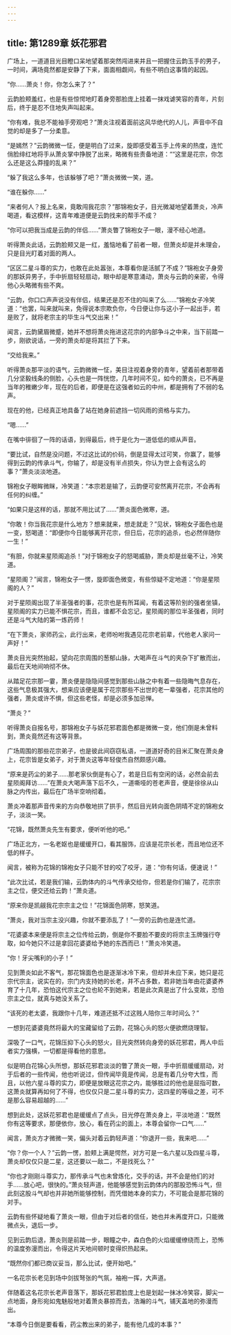 ```yaml
---
---
---
```

title: 第1289章 妖花邪君
---



广场上，一道道目光目瞪口呆地望着那突然闯进来并且一把握住云韵玉手的男子，一时间，满场竟然都是安静了下来，面面相觑间，有些不明白这事情的起因。

“你……萧炎！你，你怎么来了？”

云韵脸颊羞红，也是有些惊愕地盯着身旁那脸庞上挂着一抹戏谑笑容的青年，片刻后，终于是忍不住地失声叫起来。

“你有难，我总不能袖手旁观吧？”萧炎注视着面前这风华绝代的人儿，声音中不自觉的却是多了一分柔意。

“是嫣然？”云韵微微一怔，便是明白了过来，旋即感受着玉手上传来的热度，连忙俏脸绯红地将手从萧炎掌中挣脱了出来，略微有些责备地道：““这里是花宗，你怎么还是这么莽撞的乱来？”

“躲了我这么多年，也该躲够了吧？”萧炎微微一笑，道。

“谁在躲你……”

“来者何人？报上名来，竟敢闯我花宗？”那锦袍女子，目光微凝地望着萧炎，冷声喝道，看这模样，这青年难道便是云韵找来的帮手不成？

“你可以把我当成是云韵的伴侣……”萧炎瞥了锦袍女子一眼，漫不经心地道。

听得萧炎此话，云韵脸颊又是一红，羞恼地看了前者一眼，但萧炎却是并未理会，只是目光盯着对面的两人。

“区区二星斗尊的实力，也敢在此处嚣张，本尊看你是活腻了不成？”锦袍女子身旁的那妖异男子，手中折扇轻轻扇动，眼中却是寒意涌动，萧炎与云韵的亲密，令得他心头略微有些不爽。

“云韵，你口口声声说没有伴侣，结果还是忍不住的叫来了么……”锦袍女子冷笑道：“也罢，叫来就叫来，免得说本宗欺负你，今日便让你与这小子一起出手，若是败了，就将老宗主的毕生斗气交出来！”

闻言，云韵黛眉微蹙，她并不想将萧炎拖进这花宗的内部争斗之中来，当下前踏一步，刚欲说话，一旁的萧炎却是将其拦了下来。

“交给我来。”

听得萧炎那平淡的语气，云韵微微一怔，美目注视着身旁的青年，望着前者那带着几分坚毅线条的侧脸，心头也是一阵恍惚，几年时间不见，如今的萧炎，已不再是当年的稚嫩少年，现在的后者，即便是在这强者如云的中州，都是拥有了不弱的名声。

现在的他，已经真正地具备了站在她身前遮挡一切风雨的资格与实力。

“嗯……”

在嘴中徘徊了一阵的话语，到得最后，终于是化为一道低低的顺从声音。

“要比试，自然是没问题，不过这比试的价码，倒是显得太过可笑，你赢了，能够得到云韵的传承斗气，你输了，却是没有半点损失，你认为世上会有这么的事？”萧炎淡淡地道。

锦袍女子眼眸微眯，冷笑道：“本宗若是输了，云韵便可安然离开花宗，不会再有任何的纠缠。”

“如果只是这样的话，那就不用比试了……”萧炎面色微寒，道。

“你敢！你当我花宗是什么地方？想来就来，想走就走？”见状，锦袍女子面色也是一变，怒喝道：“即便你今日能够离开花宗，但日后，花宗的追杀，也必然伴随你一生！”

“有胆，你就来星陨阁追杀！”对于锦袍女子的怒喝威胁，萧炎却是丝毫不让，冷笑道。

“星陨阁？”闻言，锦袍女子一愣，旋即面色微变，有些惊疑不定地道：“你是星陨阁的人？”

对于星陨阁出现了半圣强者的事，花宗也是有所耳闻，有着这等阶别的强者坐镇，星陨阁的实力已能不惧花宗，而且，谁都不会忘记，星陨阁的那位半圣强者，同时还是斗气大陆的第一炼药师！

“在下萧炎，家师药尘，此行出来，老师吩咐我遇见花宗老前辈，代他老人家问一声好！”

萧炎目光突然抬起，望向花宗周围的葱郁山脉，大喝声在斗气的夹杂下扩散而出，最后在天地间响彻不休。

从踏足花宗那一霎，萧炎便是隐隐间感觉到那些山脉之中有着一些隐晦气息存在，这些气息极其强大，想来应该便是属于花宗那些不出世的老一辈强者，花宗其他的强者，萧炎或许不惧，但这些老怪，却是必须多加忌惮。

“萧炎？”

听得萧炎自报名号，那锦袍女子与妖花邪君面色都是微微一变，他们倒是未曾料到，萧炎竟然还有这等背景。

广场周围的那些花宗弟子，也是彼此间窃窃私语，一道道好奇的目米汇聚在萧炎身上，花宗皆是女弟子，对于萧炎这等年轻俊杰自然颇感兴趣。

“原来是药尘的弟子……那老家伙倒是有心了，若是日后有空闲的话，必然会前去星陨阁拜访……”在萧炎大喝声落下后不久，一道嘶哑的苍老声音，便是徐徐从山脉之内传出，最后在广场半空响彻着。

萧炎冲着那声音传来的方向恭敬地拱了拱手，然后目光转向面色阴晴不定的锦袍女子，淡淡一笑。

“花锦，既然萧炎先生有要求，便听听他的吧。”

广场正北方，一名老妪也是缓缓开口，看其服饰，应该是花宗长老，而且地位还不低的样子。

闻言，被称为花锦的锦袍女子只能不甘的咬了咬牙，道：“你有何话，便速说！”

“此次比试，若是我们输，云韵体内的斗气传承交给你，但若是你们输了，花宗宗主之位，便交还给云韵！”萧炎道。

“原来你是凯觎我花宗宗主之位！”花锦面色阴寒，怒笑道。

“萧炎，我对当宗主没兴趣，你就不要添乱了！”一旁的云韵也是连忙道。

“花婆婆本来便是将宗主之位传给云韵，倒是你不要脸不要皮的将宗主玉牌强行夺取，如今她只不过是拿回花婆婆给予她的东西而已！”萧炎冷笑道。

“你！牙尖嘴利的小子！”

见到萧炎如此不客气，那花锦面色也是逐渐冰冷下来，但却并未应下来，她只是花宗代宗主，说实在的，宗门内支持她的长老，并不占多数，若非她当年由花婆婆养育了十几年，恐怕这代宗主之位也轮不到她来，若是此次真是出了什么变故，恐怕宗主之位，就真与她没关系了。

“该死的老太婆，我跟你十几年，难道还抵不过这贱人陪你三年时间么？”

一想到花婆婆竟然将最大的宝藏留给了云韵，花锦心头的怒火便欲燃烧理智。

深吸了一口气，花锦压抑下心头的怒火，目光突然转向身旁的妖花邪君，两人中后者实力强横，一切都是得看他的意思。

似是明白花锦心头所想，那妖花邪君淡淡的瞥了萧炎一眼，手中折扇缓缓扇动，对于后者的一些传闻，他也听说过，但传闻毕竟是传闻，总是有着几分夸大性，而且，以他六星斗尊的实力，即便是放眼这花宗之内，能够胜过的他也是屈指可数，这萧炎就算再如何了不得，也仅仅只是二星斗尊的实力，这四星的等级之差，可不是那么容易超越的……”

想到此处，这妖花邪君也是缓缓点了点头，目光停在萧炎身上，平淡地道：“既然你有这等要求，那便依你，放心，看在药尘的面上，本尊会留你一口气……”

闻言，萧炎方才微微一笑，偏头对着云韵轻声道：“你退开一些，我来吧……”

“你？你一个人？”云韵一愣，脸颊上满是愕然，对方可是一名六星以及四星斗尊，萧炎却仅仅只是二星，这还要以一敌二，不是找死么？”

“你也才刚刚斗尊实力，那传承斗气也未曾炼化，交手的话，并不会是他们的对手……放心吧，很快的。”萧炎轻声道，他能够感觉到云韵体内的那股恐怖斗气，但此刻这股斗气却也并非她所能够控制，而凭借她本身的实力，不可能会是那花锦的对手。

云韵有些怀疑地看了萧炎一眼，但由于对后者的信任，她也并未再度开口，只能微微点头，退后一步。

见到云韵后退，萧炎则是前踏一步，眼瞳之中，森白色的火焰缓缓缭绕而上，恐怖的温度弥漫而出，令得这片天地间顿时变得炽热起来。

“既然你们都已商议妥当，那么比试，便开始吧。”

一名花宗长老见到场中剑拔弩张的气氛，袖袍一挥，大声道。

伴随着这名花宗长老声音落下，那妖花邪君脸庞上也是划起一抹冰冷笑容，脚尖一点地面，身形宛如鬼魅般地对着萧炎暴掠而去，浩瀚的斗气，铺天盖地的弥漫而出。

“本尊今日倒是要看看，药尘教出来的弟子，能有他几成的本事？”